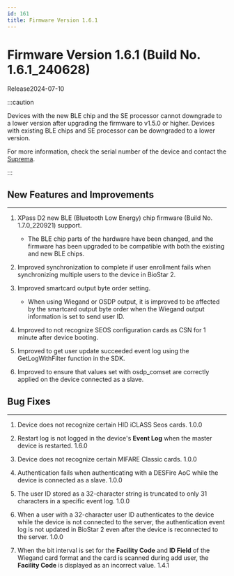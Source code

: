 ```yaml
---
id: 161
title: Firmware Version 1.6.1
---
```


# Firmware Version 1.6.1 (Build No. 1.6.1_240628)

Release<Separator/>2024-07-10

:::caution

Devices with the new BLE chip and the SE processor cannot downgrade to a lower version after upgrading the firmware to v1.5.0 or higher. Devices with existing BLE chips and SE processor can be downgraded to a lower version.

For more information, check the serial number of the device and contact the [Suprema](https://supremainc.com).

:::

## New Features and Improvements

---

1. XPass D2 new BLE (Bluetooth Low Energy) chip firmware (Build No. 1.7.0_220921) support.

    - The BLE chip parts of the hardware have been changed, and the firmware has been upgraded to be compatible with both the existing and new BLE chips.

1. Improved synchronization to complete if user enrollment fails when synchronizing multiple users to the device in BioStar 2.

1. Improved smartcard output byte order setting.

    - When using Wiegand or OSDP output, it is improved to be affected by the smartcard output byte order when the Wiegand output information is set to send user ID.

1. Improved to not recognize SEOS configuration cards as CSN for 1 minute after device booting.

1. Improved to get user update succeeded event log using the GetLogWithFilter function in the SDK.

1. Improved to ensure that values set with osdp_comset are correctly applied on the device connected as a slave.

## Bug Fixes

---

<BugLists>

1. Device does not recognize certain HID iCLASS Seos cards. <Badge>1.0.0</Badge>

1. Restart log is not logged in the device's **Event Log** when the master device is restarted. <Badge>1.6.0</Badge>

1. Device does not recognize certain MIFARE Classic cards. <Badge>1.0.0</Badge>

1. Authentication fails when authenticating with a DESFire AoC while the device is connected as a slave. <Badge>1.0.0</Badge>

1. The user ID stored as a 32-character string is truncated to only 31 characters in a specific event log. <Badge>1.0.0</Badge>

1. When a user with a 32-character user ID authenticates to the device while the device is not connected to the server, the authentication event log is not updated in BioStar 2 even after the device is reconnected to the server. <Badge>1.0.0</Badge>

1. When the bit interval is set for the **Facility Code** and **ID Field** of the Wiegand card format and the card is scanned during add user, the **Facility Code** is displayed as an incorrect value. <Badge>1.4.1</Badge>

</BugLists>